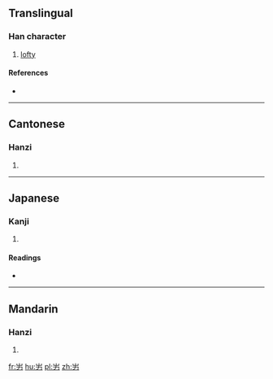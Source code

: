 ==Translingual==

===Han character===
{{Han char|rn=46|rad=山|as=02|sn=5|four=2222<sub>7</sub>|canj=山大尸 (UKS)|ids=⿱[[山]][[力]]}}

# [[lofty]]

====References====
* {{Han ref|kx=0307.060|dkj=07876|dj=0607.090|hdz=10760.170|uh=5C74|ud=23668|bh=C976|bd=51574}}

----

==Cantonese==

===Hanzi===
{{yue-hanzi|jyut=[[lak6]], [[lik6]]|y=lak6, lik6}}

# {{defn|lang=yue|sort=山02}}

----

==Japanese==

===Kanji===
{{ja-kanji|grade=|rs=山02}}

# {{defn|lang=ja|sort=山02}}

====Readings====
* {{ja-readings|on=[[りょく]] (ryoku), [[りき]] (riki)|kun=[[そびえるさま]] (sobierusama)}}

----

==Mandarin==

===Hanzi===
{{cmn-hanzi|pin=[[lì]] ([[li4]])|wg=li<sup>4</sup>}}

# {{defn|lang=cmn|sort=山02}}

[[fr:屴]]
[[hu:屴]]
[[pl:屴]]
[[zh:屴]]